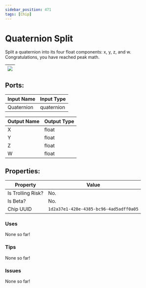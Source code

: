 ```yaml
---
sidebar_position: 471
tags: [Chip]
---
```


# Quaternion Split


Split a quaternion into its four float components: x, y, z, and w. Congratulations, you have reached peak math.

| ![](https://images-ext-2.discordapp.net/external/MPmIaQzlEPmgGWlgi-WxBBXt0Bjv_zWPkg1y1f_sy3s/https/www.recroomcircuits.com/image/circuit/absolute-value?width=206&height=108) |
|-----|

## Ports:

| Input Name | Input Type |
|-----------|-----------|
| Quaternion | quaternion |

| Output Name | Output Type |
|-----------|-----------|
| X | float |
| Y | float |
| Z | float |
| W | float |

## Properties:

| Property  | Value |
|-------------------|-----------|
| Is Trolling Risk? | No. |
| Is Beta? | No. |
| Chip UUID | `1d2a37e1-428e-4385-bc96-4ad5adff0a05` |

### Uses

None so far!

### Tips

None so far!

### Issues

None so far!